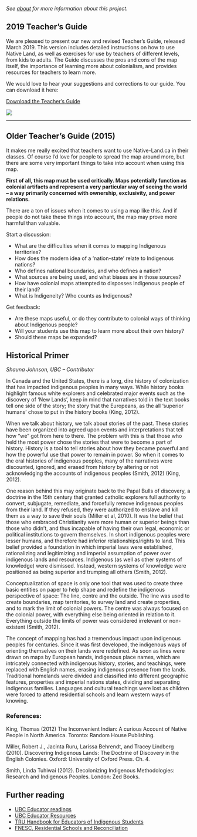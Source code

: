 _See [about](https://native-land.ca/about/our-team/) for more information about this project._ 

2019 Teacher’s Guide
--------------------

We are pleased to present our new and revised Teacher’s Guide, released March 2019. This version includes detailed instructions on how to use Native Land, as well as exercises for use by teachers of different levels, from kids to adults. The Guide discusses the pros and cons of the map itself, the importance of learning more about colonialism, and provides resources for teachers to learn more.

We would love to hear your suggestions and corrections to our guide. You can download it here:

[Download the Teacher’s Guide](https://nld-wp-dev.s3.us-west-2.amazonaws.com/2019/03/teacher_guide_2019_final.pdf)

[![](https://nld-wp-dev.s3.us-west-2.amazonaws.com/2020/10/the_land_you_live_on.png?resize=802%2C833&ssl=1)](https://native-land.ca/wp-content/uploads/2019/03/teacher_guide_2019_final.pdf)

* * *

Older Teacher’s Guide (2015)
----------------------------

It makes me really excited that teachers want to use Native-Land.ca in their classes. Of course I’d love for people to spread the map around more, but there are some very important things to take into account when using this map.

**First of all, this map must be used critically. Maps potentially function as colonial artifacts and represent a very particular way of seeing the world – a way primarily concerned with ownership, exclusivity, and power relations.**

There are a ton of issues when it comes to using a map like this. And if people do not take these things into account, the map may prove more harmful than valuable.

Start a discussion:

*   What are the difficulties when it comes to mapping Indigenous territories?
*   How does the modern idea of a ‘nation-state’ relate to Indigenous nations?
*   Who defines national boundaries, and who defines a nation?
*   What sources are being used, and what biases are in those sources?
*   How have colonial maps attempted to disposses Indigenous people of their land?
*   What is Indigeneity? Who counts as Indigenous?

Get feedback:

*   Are these maps useful, or do they contribute to colonial ways of thinking about Indigenous people?
*   Will your students use this map to learn more about their own history?
*   Should these maps be expanded?

Historical Primer
-----------------

_Shauna Johnson, UBC – Contributor_

In Canada and the United States, there is a long, dire history of colonization that has impacted indigenous peoples in many ways. While history books highlight famous white explorers and celebrated major events such as the discovery of ‘New Lands’, keep in mind that narratives told in the text books tell one side of the story; the story that the Europeans, as the all ‘superior humans’ chose to put in the history books (King, 2012).

When we talk about history, we talk about stories of the past. These stories have been organized into agreed upon events and interpretations that tell how “we” got from here to there. The problem with this is that those who held the most power chose the stories that were to become a part of history. History is a tool to tell stories about how they became powerful and how the powerful use that power to remain in power. So when it comes to the oral histories of indigenous peoples, many of the narratives were discounted, ignored, and erased from history by altering or not acknowledging the accounts of indigenous peoples (Smith, 2012) (King, 2012).

One reason behind this may originate back to the Papal Bulls of discovery, a doctrine in the 15th century that granted catholic explorers full authority to convert, subjugate, remediate, and forcefully remove indigenous peoples from their land. If they refused, they were authorized to enslave and kill them as a way to save their souls (Miller et al, 2010). It was the belief that those who embraced Christianity were more human or superior beings than those who didn’t, and thus incapable of having their own legal, economic or political institutions to govern themselves. In short indigenous peoples were lesser humans, and therefore had inferior relationships/rights to land. This belief provided a foundation in which imperial laws were established, rationalizing and legitimizing and imperial assumption of power over indigenous lands and resources. Indigenous (as well as other systems of knowledge) were dismissed. Instead, western systems of knowledge were positioned as being superior and trumping all others (Smith, 2012).

Conceptualization of space is only one tool that was used to create three basic entities on paper to help shape and redefine the indigenous perspective of space: The line, centre and the outside. The line was used to create boundaries, map territories, to survey land and create properties, and to mark the limit of colonial powers. The centre was always focused on the colonial power, with everything else being oriented in relation to it. Everything outside the limits of power was considered irrelevant or non-existent (Smith, 2012).

The concept of mapping has had a tremendous impact upon indigenous peoples for centuries. Since it was first developed, the indigenous ways of orienting themselves on their lands were redefined. As soon as lines were drawn on maps by European hands, indigenous place names, which are intricately connected with indigenous history, stories, and teachings, were replaced with English names, erasing indigenous presence from the lands. Traditional homelands were divided and classified into different geographic features, properties and imperial nations states, dividing and separating indigenous families. Languages and cultural teachings were lost as children were forced to attend residential schools and learn western ways of knowing.

### References:

King, Thomas (2012) The Inconvenient Indian: A curious Account of Native People in North America. Toronto: Random House Publishing.

Miller, Robert J., Jacinta Ruru, Larissa Behrendt, and Tracey Lindberg (2010). Discovering Indigenous Lands: The Doctrine of Discovery in the English Colonies. Oxford: University of Oxford Press. Ch. 4.

Smith, Linda Tuhiwai (2012). Decolonizing Indigenous Methodologies: Research and Indigenous Peoples. London: Zed Books.

Further reading
---------------

*   [UBC Educator readings](http://www.ubcic.bc.ca/Resources/#axzz3nU4ZoDbl)
*   [UBC Educator Resources](http://www.ubcic.bc.ca/Resources/Educators/#axzz3nU4ZoDbl)
*   [TRU Handbook for Educators of Indigenous Students](http://inside.tru.ca/wp-content/uploads/2011/02/ALBAA_handbook.pdf)
*   [FNESC, Residential Schools and Reconciliation](http://www.fnesc.ca/learningfirstpeoples/indian-residential-schools-and-reconciliation/)
